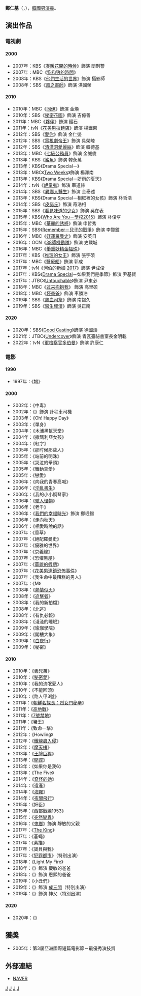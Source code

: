 {{藝人
|姓名 = 鄭仁基
|類型 = 男演員
|圖片 =
|圖片尺寸 = 
|圖片簡介 = 
|本名 = 
|外文名 = 정인기
|外文 = ko
|羅馬拼音 = Jung In Ki
|英文名 =
|暱稱 =
|其他藝名 = 
|國籍 = {{KOR}}
|出生日期 = {{birth_date_and_age|1967|9|12}}
|出生地點 = {{KOR}}
|宗教信仰 = 
|語言 = [[韓語|韓語]]
|職業 = [[演員|演員]]
|教育程度 = 
|配偶  =
|出道作品 = 
|出道日期 = 1994年
|代表作品 = 
|活躍年代 =
|唱片公司 = 
|經紀公司 = Baewooneun  Entertainment
|相關團體 = 
|網站 = 
}}

'''鄭仁基'''（{{lang-ko|'''정인기'''}}，{{bd|1967年|9月12日}}），[[韓國|韓國]][[男演員|男演員]]。

== 演出作品 ==
=== 電視劇 ===

==== 2000 ====
* 2007年：KBS《[[春暖花開的時候|春暖花開的時候]]》飾演 閔刑警
* 2007年：MBC《[[狗和狼的時間|狗和狼的時間]]》
* 2008年：KBS《[[他們生活的世界|他們生活的世界]]》飾演 攝影師
* 2008年：SBS《[[風之畫師|風之畫師]]》飾演 洪國榮

==== 2010 ====
* 2010年：MBC《[[同伊|同伊]]》飾演 金煥
* 2010年：SBS《[[秘密花園_(韓國電視劇)|秘密花園]]》飾演 吉億善
* 2011年：MBC《[[夥伴_(韓國電視劇)|夥伴]]》飾演 鐵石
* 2011年：tvN《[[花美男拉麵店|花美男拉麵店]]》飾演 楊鐵東
* 2012年：SBS《[[愛你_(韓國電視劇)|愛你]]》飾演 金仁燮
* 2012年：SBS《[[電視劇帝王|電視劇帝王]]》飾演 具榮睦
* 2012年：SBS《[[清潭洞愛麗絲|清潭洞愛麗絲]]》飾演 韓德基
* 2013年：MBC《[[七級公務員_(電視劇)|七級公務員]]》飾演 金誠俊
* 2013年：KBS《[[鯊魚_(韓國電視劇)|鯊魚]]》飾演 韓永萬
* 2013年：KBS《Drama Special－{{link-ko|青春期整合曲|사춘기 메들리}}》
* 2013年：MBC《[[Two_Weeks|Two Weeks]]》飾演 楊澤南
* 2013年：KBS《Drama Special－妍雨的夏天》
* 2014年：tvN《[[岬童夷|岬童夷]]》飾演 車道赫
* 2014年：SBS《[[異鄉人醫生|異鄉人醫生]]》飾演 金泰述
* 2013年：KBS《Drama Special－相框裡的女孩》飾演 朴哲浩
* 2014年：SBS《[[皮諾丘_(電視劇)|皮諾丘]]》飾演 奇浩相
* 2015年：SBS《[[看見味道的少女|看見味道的少女]]》飾演 吳在表
* 2015年：KBS《[[Who_Are_You－學校2015|Who Are You－學校2015]]》飾演 朴俊亨
* 2015年：MBC《[[華麗的誘惑|華麗的誘惑]]》飾演 申哲秀
* 2015年：SBS《[[Remember－兒子的戰爭|Remember－兒子的戰爭]]》飾演 李賢鐘
* 2016年：MBC《[[好運羅曼史|好運羅曼史]]》飾演 安英日
* 2016年：OCN《[[38師機動隊|38師機動隊]]》飾演 史載城
* 2016年：MBC《[[舉重妖精金福珠|舉重妖精金福珠]]》
* 2017年：KBS《[[推理的女王|推理的女王]]》飾演 張宇碩
* 2017年：MBC《[[醫療船_(韓國電視劇)|醫療船]]》飾演 郭成
* 2017年：tvN《[[河伯的新娘_2017|河伯的新娘 2017]]》飾演 尹成俊
* 2017年：KBS《[[Drama_Special|Drama Special]]－如果我們是季節》飾演 尹基賢
* 2017年：JTBC《[[Untouchable_(韓國電視劇)|Untouchable]]》飾演 尹東必
* 2018年：MBC《[[过来抱抱我|过来抱抱我]]》 飾演 高里硕
* 2018年：MBC《[[坏爸爸|坏爸爸]]》飾演 車勝浩
* 2019年：SBS《[[熱血司祭|熱血司祭]]》飾演 南錫久
* 2019年：SBS《[[醫生耀漢|醫生耀漢]]》飾演 吳正南

==== 2020 ====
* 2020年：SBS《[[Good_Casting|Good Casting]]》飾演 徐國煥
* 2021年：JTBC《[[Undercover_(2021年電視劇)|Undercover]]》飾演 青瓦臺祕書室長金明載
* 2022年：tvN《[[軍檢察官多伯曼|軍檢察官多伯曼]]》飾演 許康仁

=== 電影 ===

==== 1990 ====
* 1997年：《娼》

{{div col}}
==== 2000 ====
* 2002年：《中毒》
* 2002年：《{{link-ko|向左愛向右愛|연애소설]]}}》飾演 計程車司機
* 2003年：《Oh! Happy Day》
* 2003年：《單身》
* 2004年：《木浦黑幫天堂》
* 2004年：《撒瑪利亞女孩》
* 2004年：《紅字》
* 2005年：《那时候那些人》
* 2005年：《站前的明洙》
* 2005年：《哭泣的拳頭》
* 2005年：《舞動真愛》
* 2005年：《戀愛》
* 2006年：《向我的青春高喊》
* 2006年：《[[淫亂書生|淫亂書生]]》
* 2006年：《我的小小鋼琴家》
* 2006年：《[[駭人怪物|駭人怪物]]》
* 2006年：《老千》
* 2006年：《[[我們的幸福時光|我們的幸福時光]]》飾演 鄭珉錫
* 2006年：《走向秋天》
* 2006年：《相愛時說的話》
* 2007年：《香草》
* 2007年：《絕配羅曼史》
* 2007年：《優雅的世界》
* 2007年：《京義線》
* 2007年：《恐懼黑屋》
* 2007年：《[[華麗的假期|華麗的假期]]》
* 2007年：《[[花美男連鎖恐怖事件|花美男連鎖恐怖事件]]》
* 2007年：《我生命中最糟糕的男人》
* 2007年：《M》
* 2008年：《[[熱情似火|熱情似火]]》
* 2008年：《[[追擊者_(電影)|追擊者]]》
* 2008年：《我的新拍檔》
* 2008年：《[[北逃|北逃]]》
* 2008年：《有仇必報》
* 2008年：《淺淺的睡眠》
* 2009年：《瑜珈學院》
* 2009年：《閣樓大象》
* 2009年：《[[白夜行#電影（韓國版）|白夜行]]》
* 2009年：《秘密》
{{div col end}}

{{div col}}
==== 2010 ====
* 2010年：《義兄弟》
* 2010年：《[[秘密愛_(2010年電影)|秘密愛]]》
* 2010年：《我的流氓愛人》
* 2010年：《不能回頭》
* 2010年：《路人甲3號》
* 2011年：《[[朝鮮名探長：烈女門秘辛|朝鮮名探長：烈女門秘辛]]》
* 2011年：《[[高地戰|高地戰]]》
* 2011年：《[[7號禁地|7號禁地]]》
* 2011年：《豬王》
* 2011年：《致命一擊》
* 2012年：《Howling》
* 2012年：《[[鐵線蟲入侵|鐵線蟲入侵]]》
* 2012年：《[[摩天樓_(2012年電影)|摩天樓]]》
* 2013年：《[[王牌巨猩|王牌巨猩]]》
* 2013年：《[[間諜_(2013年電影)|間諜]]》
* 2013年：《如果你是我6》
* 2013年：《The Five》
* 2014年：《[[奇怪的她|奇怪的她]]》
* 2014年：《遺產》
* 2014年：《[[海霧_(電影)|海霧]]》
* 2014年：《[[夜間飛行_(2014年電影)|夜間飛行]]》
* 2015年：《奸臣》
* 2015年：《西部戰線1953》
* 2015年：《[[突然變異_(電影)|突然變異]]》
* 2016年：《[[鬼鄉|鬼鄉]]》飾演 靜敏的父親
* 2017年：《[[The_King_(2017年電影)|The King]]》
* 2017年：《蒼蠅》
* 2017年：《素描》
* 2017年：《寶貝與我》
* 2017年：《[[犯罪都市|犯罪都市]]》（特別出演）
* 2018年：《Light My Fire》
* 2018年：《{{link-ko|女高校生死了以後|죄 많은 소녀}}》飾演 慶敏的爸爸
* 2018年：《{{link-ko|我們與愛的距離|벌새 (영화)}}》飾演 恩熙的爸爸
* 2019年：《小丑們》
* 2019年：《{{link-ko|戲子們：傳聞操縱團|광대들: 풍문조작단}}》飾演 [[成三問|成三問]]（特別出演）
* 2019年：《{{link-ko|黑錢（韓國電影）|블랙머니 (영화)|黑錢}}》飾演 神父（特別出演）
{{div col end}}

==== 2020 ====
* 2020年：《{{link-ko|說唱藝人|소리꾼}}》

== 獲獎 ==
* 2005年：第3屆亞洲國際短篇電影節－最優秀演技賞

== 外部連結 ==
*[http://people.search.naver.com/search.naver?where=nexearch&query=%EC%A0%95%EC%9D%B8%EA%B8%B0&sm=tab_etc&ie=utf8&key=PeopleService&os=140589 NAVER] {{Wayback|url=http://people.search.naver.com/search.naver?where=nexearch&query=%EC%A0%95%EC%9D%B8%EA%B8%B0&sm=tab_etc&ie=utf8&key=PeopleService&os=140589 |date=20140325092833 }}{{ko}}

[[Category:韓國電視演員|J]]
[[Category:韓國電影演員|J]]
[[Category:鄭姓|J]]
[[Category:韓國男演員|J]]